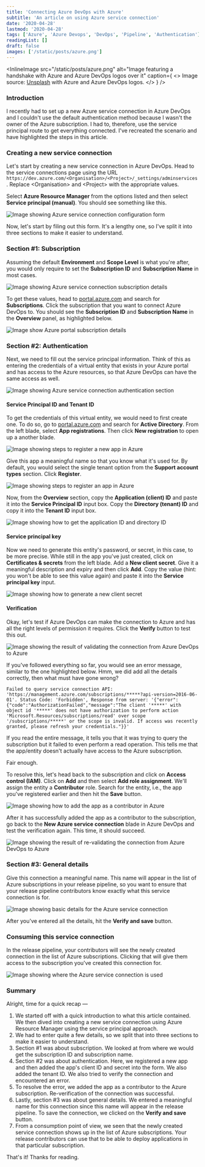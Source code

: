 ```yaml
---
title: 'Connecting Azure DevOps with Azure'
subtitle: 'An article on using Azure service connection'
date: '2020-04-28'
lastmod: '2020-04-28'
tags: ['Azure', 'Azure Devops', 'DevOps', 'Pipeline', 'Authentication']
readingList: []
draft: false
images: ['/static/posts/azure.png']
---
```


<InlineImage
  src="/static/posts/azure.png"
  alt="Image featuring a handshake with Azure and Azure DevOps logos over it"
  caption={
    <>
      Image source: <a href="https://unsplash.com/photos/_UIVmIBB3JU">Unsplash</a> with Azure and
      Azure DevOps logos.
    </>
  }
/>

### Introduction

I recently had to set up a new Azure service connection in Azure DevOps and I couldn't use the default authentication method because I wasn't the owner of the Azure subscription. I had to, therefore, use the service principal route to get everything connected. I've recreated the scenario and have highlighted the steps in this article.

### Creating a new service connection

Let's start by creating a new service connection in Azure DevOps. Head to the service connections page using the URL `https://dev.azure.com/<Organisation>/<Project>/_settings/adminservices`. Replace \<Organisation> and \<Project> with the appropriate values.

Select **Azure Resource Manager** from the options listed and then select **Service principal (manual)**. You should see something like this.

![Image showing Azure service connection configuration form](/static/posts/1_Q5QSSjTjcwPOdkaY2izAEg.gif)

Now, let's start by filing out this form. It's a lengthy one, so I've split it into three sections to make it easier to understand.

### Section #1: Subscription

Assuming the default **Environment** and **Scope Level** is what you're after, you would only require to set the **Subscription ID** and **Subscription Name** in most cases.

![Image showing Azure service connection subscription details](/static/posts/1_yiprYt6GRRnqvzcwTCDcDw.png)

To get these values, head to [portal.azure.com](https://portal.azure.com/) and search for **Subscriptions**. Click the subscription that you want to connect Azure DevOps to. You should see the **Subscription ID** and **Subscription Name** in the **Overview** panel, as highlighted below.

![Image show Azure portal subscription details](/static/posts/1_N4sezJdxwQLVPEeIk5_wqA.png)

### Section #2: Authentication

Next, we need to fill out the service principal information. Think of this as entering the credentials of a virtual entity that exists in your Azure portal and has access to the Azure resources, so that Azure DevOps can have the same access as well.

![Image showing Azure service connection authentication section](/static/posts/1_zH4RnUk_XB7bFm5BIdHrWg.png)

#### Service Principal ID and Tenant ID

To get the credentials of this virtual entity, we would need to first create one. To do so, go to [portal.azure.com](https://portal.azure.com/) and search for **Active Directory**. From the left blade, select **App registrations**. Then click **New registration** to open up a another blade.

![Image showing steps to register a new app in Azure](/static/posts/1_NybGUnjbF246E8BptgcNvg.png)

Give this app a meaningful name so that you know what it's used for. By default, you would select the single tenant option from the **Support account types** section. Click **Register**.

![Image showing steps to register an app in Azure](/static/posts/1_YN7hMZl9hQb9ixXac5UgKg.png)

Now, from the **Overview** section, copy the **Application (client) ID** and paste it into the **Service Principal ID** input box. Copy the **Directory (tenant) ID** and copy it into the **Tenant ID** input box.

![Image showing how to get the application ID and directory ID](/static/posts/1_1wCEvKUOkcdKqyURw9wcwQ.png)

#### Service principal key

Now we need to generate this entity's password, or secret, in this case, to be more precise. While still in the app you've just created, click on **Certificates & secrets** from the left blade. Add a **New client secret**. Give it a meaningful description and expiry and then click **Add**. Copy the value (hint: you won't be able to see this value again) and paste it into the **Service principal key** input.

![Image showing how to generate a new client secret](/static/posts/1_37uh2FFdsasyQKMwkdtd5Q.gif)

#### Verification

Okay, let's test if Azure DevOps can make the connection to Azure and has all the right levels of permission it requires. Click the **Verify** button to test this out.

![Image showing the result of validating the connection from Azure DevOps to Azure](/static/posts/1_hcJE2Fx0JDrwGGSiCY5eaA.png)

If you've followed everything so far, you would see an error message, similar to the one highlighted below. Hmm, we did add all the details correctly, then what must have gone wrong?

```
Failed to query service connection API: 'https://management.azure.com/subscriptions/*****?api-version=2016-06-01'. Status Code: 'Forbidden', Response from server: '{"error":{"code":"AuthorizationFailed","message":"The client '*****' with object id '*****' does not have authorization to perform action 'Microsoft.Resources/subscriptions/read' over scope '/subscriptions/*****' or the scope is invalid. If access was recently granted, please refresh your credentials."}}'
```

If you read the entire message, it tells you that it was trying to query the subscription but it failed to even perform a read operation. This tells me that the app/entity doesn't actually have access to the Azure subscription.

Fair enough.

To resolve this, let's head back to the subscription and click on **Access control (IAM)**. Click on **Add** and then select **Add role assignment**. We'll assign the entity a **Contributor** role. Search for the entity, i.e., the app you've registered earlier and then hit the **Save** button.

![Image showing how to add the app as a contributor in Azure](/static/posts/1_NJdeBroHhMI8oPFRUsFxfg.png)

After it has successfully added the app as a contributor to the subscription, go back to the **New Azure service connection** blade in Azure DevOps and test the verification again. This time, it should succeed.

![Image showing the result of re-validating the connection from Azure DevOps to Azure](/static/posts/1_cTyUywjY_kUgmS5sRA9GxA.png)

### Section #3: General details

Give this connection a meaningful name. This name will appear in the list of Azure subscriptions in your release pipeline, so you want to ensure that your release pipeline contributors know exactly what this service connection is for.

![Image showing basic details for the Azure service connection](/static/posts/1_C_thap0WL25iSTSXg5_Lsw.png)

After you've entered all the details, hit the **Verify and save** button.

### Consuming this service connection

In the release pipeline, your contributors will see the newly created connection in the list of Azure subscriptions. Clicking that will give them access to the subscription you've created this connection for.

![Image showing where the Azure service connection is used](/static/posts/1_9RCdygdIVaRSmmWVvilRMg.png)

### Summary

Alright, time for a quick recap —

1. We started off with a quick introduction to what this article contained. We then dived into creating a new service connection using Azure Resource Manager using the service principal approach.
2. We had to enter quite a few details, so we split that into three sections to make it easier to understand.
3. Section #1 was about subscription. We looked at from where we would get the subscription ID and subscription name.
4. Section #2 was about authentication. Here, we registered a new app and then added the app's client ID and secret into the form. We also added the tenant ID. We also tried to verify the connection and encountered an error.
5. To resolve the error, we added the app as a contributor to the Azure subscription. Re-verification of the connection was successful.
6. Lastly, section #3 was about general details. We entered a meaningful name for this connection since this name will appear in the release pipeline. To save the connection, we clicked on the **Verify and save** button.
7. From a consumption point of view, we seen that the newly created service connection shows up in the list of Azure subscriptions. Your release contributors can use that to be able to deploy applications in that particular subscription.

That's it! Thanks for reading.
